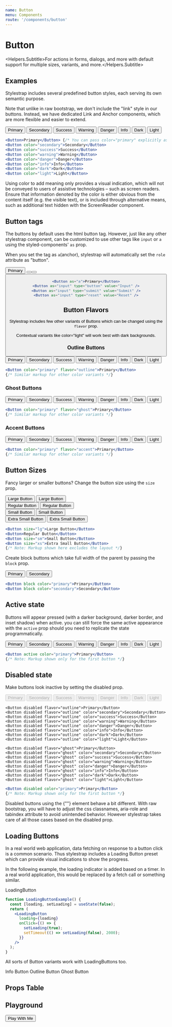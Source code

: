 ```yaml
---
name: Button
menu: Components
route: '/components/button'
---
```



# Button
<Helpers.Subtitle>For actions in forms, dialogs, and more with default support for multiple sizes, variants, and more.</Helpers.Subtitle>

## Examples
Stylestrap includes several predefined button styles, each serving its own semantic purpose.

<FigmaEmbed></FigmaEmbed>

Note that unlike in raw bootstrap, we don't include the "link" style in our buttons.
Instead, we have dedicated Link and Anchor components, which are more flexible
and easier to extend.

<Preview>
  <Grid columns="8" gap="xxs">
    <Button>Primary</Button>
    <Button color="secondary">Secondary</Button>
    <Button color="success">Success</Button>
    <Button color="warning">Warning</Button>
    <Button color="danger">Danger</Button>
    <Button color="info">Info</Button>
    <Button color="dark">Dark</Button>
    <Button color="light">Light</Button>
  </Grid>
</Preview>

```jsx
<Button>Primary</Button> {/* You can pass color="primary" explicitly as well */}
<Button color="secondary">Secondary</Button>
<Button color="success">Success</Button>
<Button color="warning">Warning</Button>
<Button color="danger">Danger</Button>
<Button color="info">Info</Button>
<Button color="dark">Dark</Button>
<Button color="light">Light</Button>
```

<InfoCard>
  Using color to add meaning only provides a visual indication,
  which will not be conveyed to users of assistive technologies – such as screen readers.
  Ensure that information denoted by the color is either obvious from the content itself (e.g. the visible text),
  or is included through alternative means, such as additional text hidden with the ScreenReader component.
</InfoCard>

## Button tags
The buttons by default uses the html button tag. However, just like any other stylestrap component,
can be customized to use other tags like `input` or `a` using the styled-components' `as` prop.

When you set the tag as `a`(anchor), stylestrap will automatically
set the `role` attribute as "button".

<Preview>
  <Spaced>
    <Button as="a">Primary</Button>
    <Button as="input" type="button" value="Input" />
    <Button as="input" type="submit" value="Submit" />
    <Button as="input" type="reset" value="Reset" />
  </Spaced>
</Preview>

```jsx
<Button as="a">Primary</Button>
<Button as="input" type="button" value="Input" />
<Button as="input" type="submit" value="Submit" />
<Button as="input" type="reset" value="Reset" />
```

## Button Flavors
Stylestrap includes few other variants of Buttons which can be changed using
the `flavor` prop.

<WarnCard>
Contextual variants like <InfoCard.code>color="light"</InfoCard.code> will work best with dark backgrounds.
</WarnCard>

### Outline Buttons

<Preview>
  <Grid columns="8" gap="xxs">
    <Button color="primary" flavor="outline">Primary</Button>
    <Button color="secondary" flavor="outline">Secondary</Button>
    <Button color="success" flavor="outline">Success</Button>
    <Button color="warning" flavor="outline">Warning</Button>
    <Button color="danger" flavor="outline">Danger</Button>
    <Button color="info" flavor="outline">Info</Button>
    <Button color="dark" flavor="outline">Dark</Button>
    <Button color="light" flavor="outline">Light</Button>
  </Grid>
</Preview>

```jsx
<Button color="primary" flavor="outline">Primary</Button>
{/* Similar markup for other color variants */}
```

### Ghost Buttons

<Preview>
  <Grid columns="8" gap="xxs">
    <Button color="primary" flavor="ghost">Primary</Button>
    <Button color="secondary" flavor="ghost">Secondary</Button>
    <Button color="success" flavor="ghost">Success</Button>
    <Button color="warning" flavor="ghost">Warning</Button>
    <Button color="danger" flavor="ghost">Danger</Button>
    <Button color="info" flavor="ghost">Info</Button>
    <Button color="dark" flavor="ghost">Dark</Button>
    <Button color="light" flavor="ghost">Light</Button>
  </Grid>
</Preview>

```jsx
<Button color="primary" flavor="ghost">Primary</Button>
{/* Similar markup for other color variants */}
```

### Accent Buttons

<Preview>
  <Grid columns="8" gap="xxs">
    <Button color="primary" flavor="accent">Primary</Button>
    <Button color="secondary" flavor="accent">Secondary</Button>
    <Button color="success" flavor="accent">Success</Button>
    <Button color="warning" flavor="accent">Warning</Button>
    <Button color="danger" flavor="accent">Danger</Button>
    <Button color="info" flavor="accent">Info</Button>
    <Button color="dark" flavor="accent">Dark</Button>
    <Button color="light" flavor="accent">Light</Button>
  </Grid>
</Preview>

```jsx
<Button color="primary" flavor="accent">Primary</Button>
{/* Similar markup for other color variants */}
```

## Button Sizes
Fancy larger or smaller buttons? Change the button size using the `size` prop.

<Preview>
  <Grid gap="xs">
    <div>
      <Spaced>
        <Button size="lg">Large Button</Button>
        <Button size="lg" color="secondary">Large Button</Button>
      </Spaced>
    </div>
    <div>
      <Spaced>
        <Button>Regular Button</Button>
        <Button color="secondary">Regular Button</Button>
      </Spaced>
    </div>
    <div>
      <Spaced>
        <Button size="sm">Small Button</Button>
        <Button size="sm" color="secondary">Small Button</Button>
      </Spaced>
    </div>
    <div>
      <Spaced>
        <Button size="xs">Extra Small Button</Button>
        <Button size="xs" color="secondary">Extra Small Button</Button>
      </Spaced>
    </div>
  </Grid>
</Preview>

```jsx
<Button size="lg">Large Button</Button>
<Button>Regular Button</Button>
<Button size="sm">Small Button</Button>
<Button size="xs">Extra Small Button</Button>
{/* Note: Markup shown here excludes the layout */}
```

Create block buttons which take full width of the parent by passing the `block` prop.

<Preview>
  <Button block color="primary">Primary</Button>
  <Button block color="secondary">Secondary</Button>
</Preview>

```jsx
<Button block color="primary">Primary</Button>
<Button block color="secondary">Secondary</Button>
```

## Active state
Buttons will appear pressed (with a darker background, darker border, and inset shadow) when active.
you can still force the same active appearance with the `active` prop
should you need to replicate the state programmatically.

<Preview>
  <Grid columns="8" gap="xxs">
    <Button active>Primary</Button>
    <Button active color="secondary">Secondary</Button>
    <Button active color="success">Success</Button>
    <Button active color="warning">Warning</Button>
    <Button active color="danger">Danger</Button>
    <Button active color="info">Info</Button>
    <Button active color="dark">Dark</Button>
    <Button active color="light">Light</Button>
  </Grid>
</Preview>

```jsx
<Button active color="primary">Primary</Button>
{/* Note: Markup shown only for the first button */}
```

## Disabled state
Make buttons look inactive by setting the disabled prop.

<Preview>
  <Grid columns="8" gap="xxs">
    <Button disabled as="a">Primary</Button>
    <Button disabled color="secondary">Secondary</Button>
    <Button disabled color="success">Success</Button>
    <Button disabled color="warning">Warning</Button>
    <Button disabled color="danger">Danger</Button>
    <Button disabled color="info">Info</Button>
    <Button disabled color="dark">Dark</Button>
    <Button disabled color="light">Light</Button>

    <Button disabled flavor="outline">Primary</Button>
    <Button disabled flavor="outline" color="secondary">Secondary</Button>
    <Button disabled flavor="outline" color="success">Success</Button>
    <Button disabled flavor="outline" color="warning">Warning</Button>
    <Button disabled flavor="outline" color="danger">Danger</Button>
    <Button disabled flavor="outline" color="info">Info</Button>
    <Button disabled flavor="outline" color="dark">Dark</Button>
    <Button disabled flavor="outline" color="light">Light</Button>

    <Button disabled flavor="ghost">Primary</Button>
    <Button disabled flavor="ghost" color="secondary">Secondary</Button>
    <Button disabled flavor="ghost" color="success">Success</Button>
    <Button disabled flavor="ghost" color="warning">Warning</Button>
    <Button disabled flavor="ghost" color="danger">Danger</Button>
    <Button disabled flavor="ghost" color="info">Info</Button>
    <Button disabled flavor="ghost" color="dark">Dark</Button>
    <Button disabled flavor="ghost" color="light">Light</Button>
  </Grid>
</Preview>

```jsx
<Button disabled color="primary">Primary</Button>
{/* Note: Markup shown only for the first button */}
```

<InfoCard>
Disabled buttons using the <InfoCard.code>{"<a>"}</InfoCard.code> element behave a bit different.
With raw bootstrap, you will have to adjust the css classnames, aria-role
and tabindex attribute to avoid unintended behavior. However stylestrap
takes care of all those cases based on the <InfoCard.code>disabled</InfoCard.code> prop.
</InfoCard>

## Loading Buttons
In a real world web application, data fetching on response to a button click is a common scenario.
Thus stylestrap includes a Loading Button preset which can provide visual indications to show the
progress.

In the following example, the loading indicator is added based on a timer.
In a real world application, this would be replaced by a fetch call or something similar.

<Preview>
  <Presets.LoadingButton>LoadingButton</Presets.LoadingButton>
</Preview>

```jsx
function LoadingButtonExample() {
  const [loading, setLoading] = useState(false);
  return (
    <LoadingButton
      loading={loading}
      onClick={() => {
        setLoading(true);
        setTimeout(() => setLoading(false), 2000);
      }}
    />
  );
}
```

All sorts of Button variants work with LoadingButtons too.

<Preview>
  <Spaced>
    <Presets.LoadingButton color="info">Info Button</Presets.LoadingButton>
    <Presets.LoadingButton color="info" flavor="outline">Outline Button</Presets.LoadingButton>
    <Presets.LoadingButton color="info" flavor="ghost">Ghost Button</Presets.LoadingButton>
  </Spaced>
</Preview>

## Props Table
<PropsTable of={ButtonType} />

## Playground

<Playground>
  <Button size="lg" color="success" flavor="outline" $css={{boxShadow: '10px 5px 5px #6d8'}}>
    Play With Me
  </Button>
</Playground>
